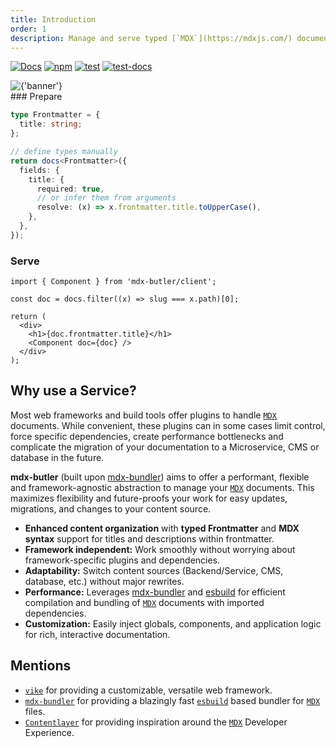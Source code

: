 ```yaml
---
title: Introduction
order: 1
description: Manage and serve typed [`MDX`](https://mdxjs.com/) documents in applications, that use Server *Side Rendering* or *Static Site Generation*.
---
```


[![Docs](https://img.shields.io/badge/docs-online-green)](https://mdx-butler.com/)
[![npm](https://img.shields.io/badge/npm-v0.5.6-red)](https://www.npmjs.com/package/mdx-butler)
[![test](https://github.com/NicoZweifel/mdx-butler/actions/workflows/test.yml/badge.svg)](https://github.com/NicoZweifel/mdx-butler/actions/workflows/test.yml)
[![test-docs](https://github.com/NicoZweifel/mdx-butler/actions/workflows/test-docs.yml/badge.svg)](https://github.com/NicoZweifel/mdx-butler/actions/workflows/test-docs.yml)

<div className={'flex flex-col xl:flex-row gap-2'}>

<div className={'lg:mt-[130px]'}>
<img width={600} alt={'banner'} className={'bg-black'} src={'/butler.png'} />
</div>
<div className={'flex flex-col gap-2'}>
### Prepare

```ts
type Frontmatter = {
  title: string;
};

// define types manually
return docs<Frontmatter>({
  fields: {
    title: {
      required: true,
      // or infer them from arguments
      resolve: (x) => x.frontmatter.title.toUpperCase(),
    },
  },
});
```

### Serve

```tsx
import { Component } from 'mdx-butler/client';

const doc = docs.filter((x) => slug === x.path)[0];

return (
  <div>
    <h1>{doc.frontmatter.title}</h1>
    <Component doc={doc} />
  </div>
);
```

</div>

</div>

## Why use a Service?

Most web frameworks and build tools offer plugins to handle [`MDX`](https://mdxjs.com/) documents.
While convenient, these plugins can in some cases limit control, force specific dependencies,
create performance bottlenecks and complicate the migration of your documentation to a Microservice, CMS or database in the future.

**mdx-butler** (built upon [mdx-bundler](https://github.com/kentcdodds/mdx-bundler)) aims to offer a performant,
flexible and framework-agnostic abstraction to manage your [`MDX`](https://mdxjs.com/) documents.
This maximizes flexibility and future-proofs your work for easy updates, migrations, and changes to your content source.

- **Enhanced content organization** with **typed Frontmatter** and **MDX syntax** support for titles and descriptions within frontmatter.
- **Framework independent:** Work smoothly without worrying about framework-specific plugins and dependencies.
- **Adaptability:** Switch content sources (Backend/Service, CMS, database, etc.) without major rewrites.
- **Performance:** Leverages [mdx-bundler](https://github.com/kentcdodds/mdx-bundler) and [esbuild](https://esbuild.github.io/) for efficient compilation and bundling of [`MDX`](https://mdxjs.com/) documents with imported dependencies.
- **Customization:** Easily inject globals, components, and application logic for rich, interactive documentation.

## Mentions

- [`vike`](https://vike.dev/) for providing a customizable, versatile web framework.
- [`mdx-bundler`](https://github.com/kentcdodds/mdx-bundler) for providing a blazingly fast [`esbuild`](https://esbuild.github.io/mdx-bundler) based bundler for [`MDX`](https://mdxjs.com/) files.
- [`Contentlayer`](https://contentlayer.dev/) for providing inspiration around the [`MDX`](https://mdxjs.com/) Developer Experience.
